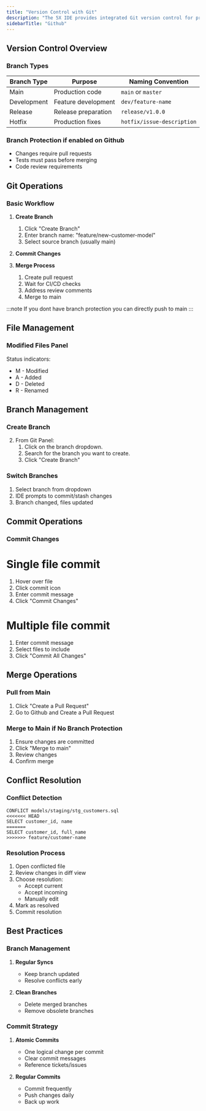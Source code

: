 ```yaml
---
title: "Version Control with Git"
description: "The 5X IDE provides integrated Git version control for projects, enabling collaborative development and safe deployment of data transformations."
sidebarTitle: "Github"
---
```


## Version Control Overview

### Branch Types
| Branch Type | Purpose | Naming Convention |
|-------------|---------|-------------------|
| Main | Production code | `main` or `master` |
| Development | Feature development | `dev/feature-name` |
| Release | Release preparation | `release/v1.0.0` |
| Hotfix | Production fixes | `hotfix/issue-description` |

### Branch Protection if enabled on Github
- Changes require pull requests
- Tests must pass before merging
- Code review requirements

## Git Operations

### Basic Workflow
1. **Create Branch**
   1. Click "Create Branch"
   2. Enter branch name: "feature/new-customer-model"
   3. Select source branch (usually main)

2. **Commit Changes**

4. **Merge Process**
   1. Create pull request
   2. Wait for CI/CD checks
   3. Address review comments
   4. Merge to main


:::note
If you dont have branch protection you can directly push to main
:::


## File Management

### Modified Files Panel

Status indicators:
- M - Modified
- A - Added
- D - Deleted
- R - Renamed

## Branch Management

### Create Branch

2. From Git Panel:
   1. Click on the branch dropdown. 
   2. Search for the branch you want to create.
   3. Click "Create Branch"

### Switch Branches
1. Select branch from dropdown
2. IDE prompts to commit/stash changes
3. Branch changed, files updated


## Commit Operations

### Commit Changes

# Single file commit
1. Hover over file
2. Click commit icon
3. Enter commit message
4. Click "Commit Changes"

# Multiple file commit
1. Enter commit message
2. Select files to include
3. Click "Commit All Changes"


## Merge Operations

### Pull from Main

1. Click "Create a Pull Request"
2. Go to Github and Create a Pull Request


### Merge to Main if No Branch Protection

1. Ensure changes are committed
2. Click "Merge to main"
3. Review changes
4. Confirm merge

## Conflict Resolution

### Conflict Detection
```plaintext
CONFLICT models/staging/stg_customers.sql
<<<<<<< HEAD
SELECT customer_id, name
=======
SELECT customer_id, full_name
>>>>>>> feature/customer-name
```

### Resolution Process
1. Open conflicted file
2. Review changes in diff view
3. Choose resolution:
   - Accept current
   - Accept incoming
   - Manually edit
4. Mark as resolved
5. Commit resolution

## Best Practices

### Branch Management
1. **Regular Syncs**
   - Keep branch updated
   - Resolve conflicts early
 
2. **Clean Branches**
   - Delete merged branches
   - Remove obsolete branches
 

### Commit Strategy
1. **Atomic Commits**
   - One logical change per commit
   - Clear commit messages
   - Reference tickets/issues

2. **Regular Commits**
  
   - Commit frequently
   - Push changes daily
   - Back up work
   
